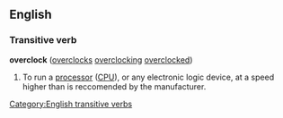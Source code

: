 == English ==
=== Transitive verb ===
[[Category:English transitive verbs]]
'''overclock''' ([[overclocks]] [[overclocking]] [[overclocked]])
{{wikipediapar|Overclocking}}
# To run a [[processor]] ([[CPU]]), or any electronic logic device, at a speed higher than is reccomended by the manufacturer.